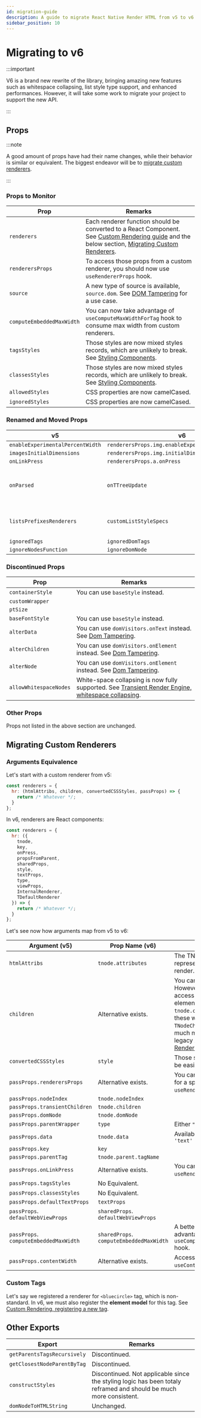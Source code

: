 ```yaml
---
id: migration-guide
description: A guide to migrate React Native Render HTML from v5 to v6.
sidebar_position: 10
---
```


# Migrating to v6

:::important

V6 is a brand new rewrite of the library, bringing amazing new features such as
whitespace collapsing, list style type support, and enhanced performances.
However, it will take some work to migrate your project to support the new API.

:::

## Props

:::note

A good amount of props have had their name changes, while their behavior is
similar or equivalent. The biggest endeavor will be to [migrate custom
renderers](#migrate-custom-renderers).

:::

### Props to Monitor

| Prop                      | Remarks                                                                                                                                                                                                        |
| ------------------------- | -------------------------------------------------------------------------------------------------------------------------------------------------------------------------------------------------------------- |
| `renderers`               | Each renderer function should be converted to a React Component. See [Custom Rendering guide](./guides/custom-renderers.mdx) and the below section, [Migrating Custom Renderers](#migrating-custom-renderers). |
| `renderersProps`          | To access those props from a custom renderer, you should now use `useRendererProps` hook.                                                                                                                      |
| `source`                  | A new type of source is available, `source.dom`. See [DOM Tampering](./guides/dom-tampering.mdx#prerendering) for a use case.                                                                                  |
| `computeEmbeddedMaxWidth` | You can now take advantage of `useComputeMaxWidthForTag` hook to consume max width from custom renderers.                                                                                                      |
| `tagsStyles`              | Those styles are now mixed styles records, which are unlikely to break. See [Styling Components](./guides/styling.mdx).                                                                                        |
| `classesStyles`           | Those styles are now mixed styles records, which are unlikely to break. See [Styling Components](./guides/styling.mdx).                                                                                        |
| `allowedStyles`           | CSS properties are now camelCased.                                                                                                                                                                             |
| `ignoredStyles`           | CSS properties are now camelCased.                                                                                                                                                                             |

### Renamed and Moved Props

| v5                               | v6                                                  | Remarks                                                                                                                |
| -------------------------------- | --------------------------------------------------- | ---------------------------------------------------------------------------------------------------------------------- |
| `enableExperimentalPercentWidth` | `renderersProps.img.enableExperimentalPercentWidth` |                                                                                                                        |
| `imagesInitialDimensions`        | `renderersProps.img.initialDimensions `             |                                                                                                                        |
| `onLinkPress`                    | `renderersProps.a.onPress`                          |                                                                                                                        |
| `onParsed`                       | `onTTreeUpdate`                                     | The structure has changed. See [Transient Render Engine](./flow/transient-render-engine.mdx).                          |
| `listsPrefixesRenderers`         | `customListStyleSpecs`                              | The API has changed, see [Lists, customization](./content/lists.mdx#defining-and-customizing-markers-pseudo-elements). |
| `ignoredTags`                    | `ignoredDomTags`                                    |                                                                                                                        |
| `ignoreNodesFunction`            | `ignoreDomNode`                                     |                                                                                                                        |

### Discontinued Props

| Prop                 | Remarks                                                                                                                                                        |
| -------------------- | -------------------------------------------------------------------------------------------------------------------------------------------------------------- |
| `containerStyle`       | You can use `baseStyle` instead.                                                                                                                              |
| `customWrapper`        |                                                                                                                                                                |
| `ptSize`               |                                                                                                                                                                |
| `baseFontStyle`        | You can use `baseStyle` instead.                                                                                                                              |
| `alterData`            | You can use `domVisitors.onText` instead. See [Dom Tampering](./guides/dom-tampering.mdx#example-altering-data).                                               |
| `alterChildren`        | You can use `domVisitors.onElement` instead. See [Dom Tampering](./guides/dom-tampering.mdx#example-inserting-elements).                                       |
| `alterNode`            | You can use `domVisitors.onElement` instead. See [Dom Tampering](./guides/dom-tampering.mdx#example-removing-elements).                                        |
| `allowWhitespaceNodes` | White-space collapsing is now fully supported. See [Transient Render Engine, whitespace collapsing](./flow/transient-render-engine.mdx#whitespace-collapsing). |

### Other Props

Props not listed in the above section are unchanged.

## Migrating Custom Renderers

### Arguments Equivalence

Let's start with a custom renderer from v5:

```jsx title="renderers.jsx"
const renderers = {
  hr: (htmlAttribs, children, convertedCSSStyles, passProps) => {
    return /* Whatever */;
  }
};
```

In v6, renderers are React components:

```jsx title="renderers.jsx"
const renderers = {
  hr: ({
    tnode,
    key,
    onPress,
    propsFromParent,
    sharedProps,
    style,
    textProps,
    type,
    viewProps,
    InternalRenderer,
    TDefaultRenderer
  }) => {
    return /* Whatever */;
  }
};
```

Let's see now how arguments map from v5 to v6:

| Argument (v5)                               | Prop Name (v6)                                | Remarks                                                                                                                                                                                                                                                                                    |
| ------------------------------------------- | --------------------------------------------- | ------------------------------------------------------------------------------------------------------------------------------------------------------------------------------------------------------------------------------------------------------------------------------------------ |
| `htmlAttribs`                               | `tnode.attributes`                            | The TNode is the intermediary representation of the element to render. See [Architecture](./architecture.mdx).                                                                                                                                                                             |
| `children`                                  | Alternative exists.                           | You can still render children. However, instead of having access to the children as React elements, you can inspect `tnode.children` and render these with `TNodeChildrenRenderer`. This is much more flexible than the legacy API. See [Custom Rendering](./guides/custom-renderers.mdx). |
| `convertedCSSStyles`                        | `style`                                       | Those styles are flatten and can be easily inspected.                                                                                                                                                                                                                                      |
| `passProps.renderersProps`                  | Alternative exists.                           | You can access renderers prop for a specific tag via `useRendererProps` hook.                                                                                                                                                                                                              |
| `passProps.nodeIndex`                       | `tnode.nodeIndex`                             |                                                                                                                                                                                                                                                                                            |
| `passProps.transientChildren`               | `tnode.children`                              |                                                                                                                                                                                                                                                                                            |
| `passProps.domNode`                         | `tnode.domNode`                               |                                                                                                                                                                                                                                                                                            |
| `passProps.parentWrapper`                   | `type`                                        | Either `"text"` or `"block"`.                                                                                                                                                                                                                                                              |
| `passProps.data`                            | `tnode.data`                                  | Available when `tnode.type === 'text'`                                                                                                                                                                                                                                                     |
| `passProps.key`                             | `key`                                         |                                                                                                                                                                                                                                                                                            |
| `passProps.parentTag`                       | `tnode.parent.tagName`                        |                                                                                                                                                                                                                                                                                            |
| `passProps.onLinkPress`                     | Alternative exists.                           | You can access this prop via `useRendererProps('a').onPress`.                                                                                                                                                                                                                              |
| `passProps.tagsStyles`                      | No Equivalent.                                |                                                                                                                                                                                                                                                                                            |
| `passProps.classesStyles`                   | No Equivalent.                                |                                                                                                                                                                                                                                                                                            |
| `passProps.defaultTextProps`                | `textProps`                                   |                                                                                                                                                                                                                                                                                            |
| `passProps`.<wbr/>`defaultWebViewProps`     | `sharedProps`.<wbr/>`defaultWebViewProps`     |                                                                                                                                                                                                                                                                                            |
| `passProps`.<wbr/>`computeEmbeddedMaxWidth` | `sharedProps`.<wbr/>`computeEmbeddedMaxWidth` | A better option is to take advantage of `useComputeMaxWidthForTag` hook.                                                                                                                                                                                                                   |
| `passProps.contentWidth`                    | Alternative exists.                           | Access content width via `useContentWidth` hook.                                                                                                                                                                                                                                           |

### Custom Tags

Let's say we registered a renderer for `<bluecircle>` tag, which is non-standard. In v6, we must also register the **element model** for this tag.
See [Custom Rendering, registering a new tag](./guides/custom-renderers.mdx#example-registering-a-new-tag).

## Other Exports

| Export                    | Remarks                                                                                                           |
| ------------------------- | ----------------------------------------------------------------------------------------------------------------- |
| `getParentsTagsRecursively` | Discontinued.                                                                                                     |
| `getClosestNodeParentByTag` | Discontinued.                                                                                                     |
| `constructStyles`           | Discontinued. Not applicable since the styling logic has been totaly reframed and should be much more consistent. |
| `domNodeToHTMLString`       | Unchanged.                                                                                                        |
